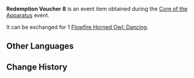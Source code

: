 {{Item Infobox
|id           = 101874
|image        = Item Redemption Voucher 8.png
|type         = Event Items
|group        = Redemption Vouchers
|description  = Used to redeem [[Flowfire Horned Owl: Dancing]]
|source1      = [[Core of the Apparatus]] Event
|event        = Core of the Apparatus
}}
'''Redemption Voucher 8''' is an event item obtained during the [[Core of the Apparatus]] event.

It can be exchanged for 1 [[Flowfire Horned Owl: Dancing]].

==Other Languages==
{{Other Languages
|default_hidden = 1
|en      = Redemption Voucher 8
|zhs     = 兑换券8号
|zhs_rm  = Duìhuàn-quàn Bā Hào
|zht     = 兌換券8號
|zht_rm  = Duìhuàn-quàn Bā Hào
|ja      = 引換券8
|ja_rm   = Hikikaeken Hachi
|ko      = 교환 쿠폰 8호
|ko_rm   = Gyohwan Kupon Palho
|es      = Cupón de canje n.º 8
|fr      = Coupon d'échange 8
|ru      = Купон обмена №8
|th      = คูปองแลกรับหมายเลข 8
|th_rm   = 
|vi      = Phiếu Quà Tặng 8
|de      = Gutschein Nr.8
|id      = Kupon Penukaran 8
|pt      = Cupom de Troca 8
}}

==Change History==
{{Change History|2.7}}